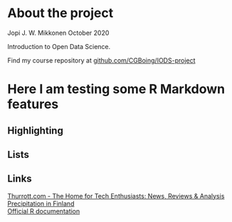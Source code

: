 
# About the project

Jopi J. W. Mikkonen
October 2020

<!-- *Write a short description about the course and add a link to your GitHub repository here. This is an R Markdown (.Rmd) file so you should use R Markdown syntax.* -->

Introduction to Open Data Science.

Find my course repository at [github.com/CGBoing/IODS-project](https://github.com/CGBoing/IODS-project)

# Here I am testing some R Markdown features

## Highlighting

## Lists

## Links

[Thurrott.com - The Home for Tech Enthusiasts: News, Reviews & Analysis](https://www.thurrott.com)  
[Precipitation in Finland](https://en.ilmatieteenlaitos.fi/rain-and-cloudiness)  
[Official R documentation](https://cran.r-project.org/doc/manuals/r-release/R-intro.html)  

<!-- ```{r} -->
<!-- # This is a so-called "R chunk" where you can write R code. -->

<!-- date() -->

<!-- ``` -->

